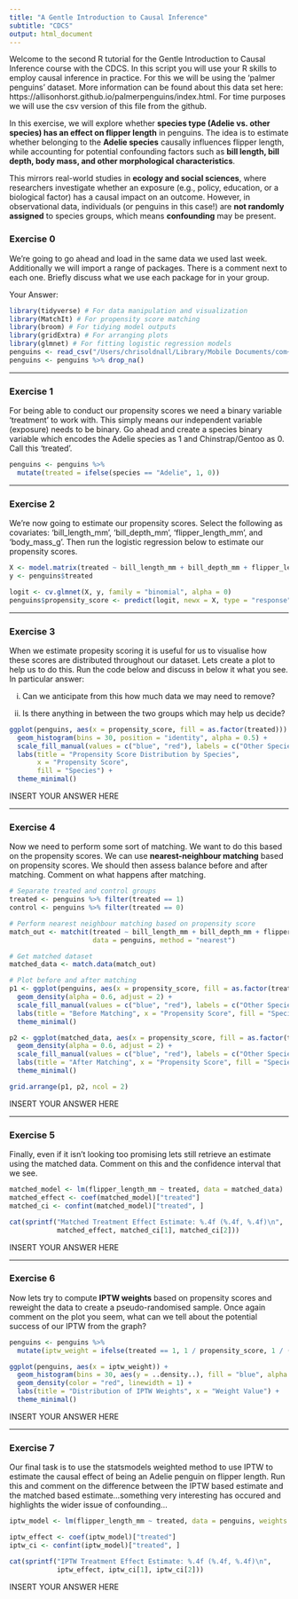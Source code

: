 ```yaml
---
title: "A Gentle Introduction to Causal Inference"
subtitle: "CDCS"
output: html_document
---
```


Welcome to the second R tutorial for the Gentle Introduction to Causal Inference course with the CDCS. In this script you will use your R skills to employ causal inference in practice. For this we will be using the 'palmer penguins' dataset. More information can be found about this data set here: https://allisonhorst.github.io/palmerpenguins/index.html. For time purposes we will use the csv version of this file from the github.

In this exercise, we will explore whether **species type (Adelie vs. other species) has an effect on flipper length** in penguins. The idea is to estimate whether belonging to the **Adelie species** causally influences flipper length, while accounting for potential confounding factors such as **bill length, bill depth, body mass, and other morphological characteristics**.

This mirrors real-world studies in **ecology and social sciences**, where researchers investigate whether an exposure (e.g., policy, education, or a biological factor) has a causal impact on an outcome. However, in observational data, individuals (or penguins in this case!) are **not randomly assigned** to species groups, which means **confounding** may be present.

### Exercise 0
We're going to go ahead and load in the same data we used last week. Additionally we will import a range of packages. There is a comment next to each one. Briefly discuss what we use each package for in your group.

Your Answer:
```r
library(tidyverse) # For data manipulation and visualization
library(MatchIt) # For propensity score matching
library(broom) # For tidying model outputs
library(gridExtra) # For arranging plots
library(glmnet) # For fitting logistic regression models
penguins <- read_csv("/Users/chrisoldnall/Library/Mobile Documents/com~apple~CloudDocs/Teaching/IntroCausalInference/Week 2 Materials/palmer_penguins.csv")
penguins <- penguins %>% drop_na()
```

-------------

### Exercise 1
For being able to conduct our propensity scores we need a binary variable 'treatment' to work with. This simply means our independent variable (exposure) needs to be binary. Go ahead and create a species binary variable which encodes the Adelie species as 1 and Chinstrap/Gentoo as 0. Call this 'treated'.

```r
penguins <- penguins %>%
  mutate(treated = ifelse(species == "Adelie", 1, 0))
```

-------------

### Exercise 2
We're now going to estimate our propensity scores. Select the following as covariates: 'bill_length_mm', 'bill_depth_mm', 'flipper_length_mm', and 'body_mass_g'. Then run the logistic regression below to estimate our propensity scores.

```r
X <- model.matrix(treated ~ bill_length_mm + bill_depth_mm + flipper_length_mm + body_mass_g, data = penguins)[, -1]
y <- penguins$treated

logit <- cv.glmnet(X, y, family = "binomial", alpha = 0)
penguins$propensity_score <- predict(logit, newx = X, type = "response")[,1]
```

-------------

### Exercise 3
When we estimate propesity scoring it is useful for us to visualise how these scores are distributed throughout our dataset. Lets create a plot to help us to do this. Run the code below and discuss in below it what you see. In particular answer:

i. Can we anticipate from this how much data we may need to remove?

ii. Is there anything in between the two groups which may help us decide?


```r
ggplot(penguins, aes(x = propensity_score, fill = as.factor(treated))) +
  geom_histogram(bins = 30, position = "identity", alpha = 0.5) +
  scale_fill_manual(values = c("blue", "red"), labels = c("Other Species", "Adelie")) +
  labs(title = "Propensity Score Distribution by Species",
       x = "Propensity Score",
       fill = "Species") +
  theme_minimal()
```

INSERT YOUR ANSWER HERE

-------------

### Exercise 4
Now we need to perform some sort of matching. We want to do this based on the propensity scores. We can use **nearest-neighbour matching** based on propensity scores. We should then assess balance before and after matching. Comment on what happens after matching.

```r
# Separate treated and control groups
treated <- penguins %>% filter(treated == 1)
control <- penguins %>% filter(treated == 0)

# Perform nearest neighbour matching based on propensity score
match_out <- matchit(treated ~ bill_length_mm + bill_depth_mm + flipper_length_mm + body_mass_g, 
                     data = penguins, method = "nearest")

# Get matched dataset
matched_data <- match.data(match_out)

# Plot before and after matching
p1 <- ggplot(penguins, aes(x = propensity_score, fill = as.factor(treated))) +
  geom_density(alpha = 0.6, adjust = 2) +  
  scale_fill_manual(values = c("blue", "red"), labels = c("Other Species", "Adelie")) +
  labs(title = "Before Matching", x = "Propensity Score", fill = "Species") +
  theme_minimal()

p2 <- ggplot(matched_data, aes(x = propensity_score, fill = as.factor(treated))) +
  geom_density(alpha = 0.6, adjust = 2) +  
  scale_fill_manual(values = c("blue", "red"), labels = c("Other Species", "Adelie")) +
  labs(title = "After Matching", x = "Propensity Score", fill = "Species") +
  theme_minimal()

grid.arrange(p1, p2, ncol = 2)
```

INSERT YOUR ANSWER HERE

-------------

### Exercise 5
Finally, even if it isn't looking too promising lets still retrieve an estimate using the matched data. Comment on this and the confidence interval that we see.

```r
matched_model <- lm(flipper_length_mm ~ treated, data = matched_data)
matched_effect <- coef(matched_model)["treated"]
matched_ci <- confint(matched_model)["treated", ]

cat(sprintf("Matched Treatment Effect Estimate: %.4f (%.4f, %.4f)\n",
            matched_effect, matched_ci[1], matched_ci[2]))
```

INSERT YOUR ANSWER HERE

-------------

### Exercise 6
Now lets try to compute **IPTW weights** based on propensity scores and reweight the data to create a pseudo-randomised sample. Once again comment on the plot you seem, what can we tell about the potential success of our IPTW from the graph?

```r
penguins <- penguins %>%
  mutate(iptw_weight = ifelse(treated == 1, 1 / propensity_score, 1 / (1 - propensity_score)))

ggplot(penguins, aes(x = iptw_weight)) +
  geom_histogram(bins = 30, aes(y = ..density..), fill = "blue", alpha = 0.5) +
  geom_density(color = "red", linewidth = 1) +
  labs(title = "Distribution of IPTW Weights", x = "Weight Value") +
  theme_minimal()
```

INSERT YOUR ANSWER HERE

-------------

### Exercise 7
Our final task is to use the statsmodels weighted method to use IPTW to estimate the causal effect of being an Adelie penguin on flipper length. Run this and comment on the difference between the IPTW based estimate and the matched based estimate...something very interesting has occured and highlights the wider issue of confounding...

```r
iptw_model <- lm(flipper_length_mm ~ treated, data = penguins, weights = iptw_weight)

iptw_effect <- coef(iptw_model)["treated"]
iptw_ci <- confint(iptw_model)["treated", ]

cat(sprintf("IPTW Treatment Effect Estimate: %.4f (%.4f, %.4f)\n",
            iptw_effect, iptw_ci[1], iptw_ci[2]))
```

INSERT YOUR ANSWER HERE